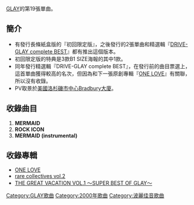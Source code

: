 {{unreferenced|time=2013-06-23T16:25:17+00:00}}
{{Infobox Single 
| Name           = MERMAID
| Artist         = [[GLAY|GLAY]]
| Album          = [[ONE_LOVE(GLAY)|ONE LOVE]]
| A-side         = MERMAID
| B-side         = ROCK ICON
| Released       = 2000年7月19日
| Format         = 
| Recorded       = 
| Genre          = [[搖滾樂|搖滾樂]]
| Length         = 
| Label          = [[PONY_CANNON|PONY CANNON]]
| Writer         = [[TAKURO|TAKURO]]
| Producer       = [[佐久間正英|佐久間正英]]
| Certification  = 雙白金（[[日本唱片協會|日本唱片協會]]）
| Chart position = 當週排行第1名（[[ORICON|ORICON]]）
*2000年年度第22名（ORICON）
| Last single    = [[HAPPINESS_-WINTER_MIX-|HAPPINESS -WINTER MIX-]]<br/> （2000年）
| This single    = '''MERMAID'''<br/> （2000年）
| Next single    = [[迷惑/SPECIAL_THANKS|迷惑/SPECIAL THANKS]]<br/>（2000年）
}}

[[GLAY|GLAY]]的第19張單曲。

== 簡介 ==
*有發行長條紙盒版的『初回限定版』，之後發行的2張單曲和精選輯『[[DRIVE-GLAY_complete_BEST|DRIVE-GLAY complete BEST]]』都有推出這個版本。
*初回限定版的特典是3款B1 SIZE海報的其中1款。
*同年發行精選輯『DRIVE-GLAY complete BEST』，在發行前的曲目票選上，這首單曲獲得較高的名次，但因為和下一張原創專輯『[[ONE_LOVE(GLAY)|ONE LOVE]]』有關聯，所以沒有收錄。
*PV取景於[[美國|美國]][[洛杉磯|洛杉磯]][[洛杉磯市中心|市中心]][[Bradbury_Building|Bradbury大廈]]。

== 收錄曲目 ==
#'''MERMAID'''
#'''ROCK ICON'''
#'''MERMAID (instrumental)'''

== 收錄專輯 ==
*[[ONE_LOVE(GLAY)|ONE LOVE]]
*[[rare_collectives_vol.2|rare collectives vol.2]]
*[[THE_GREAT_VACATION_VOL.1_〜SUPER_BEST_OF_GLAY〜|THE GREAT VACATION VOL.1 〜SUPER BEST OF GLAY〜]]

[[Category:GLAY歌曲|Category:GLAY歌曲]]
[[Category:2000年歌曲|Category:2000年歌曲]]
[[Category:波麗佳音歌曲|Category:波麗佳音歌曲]]